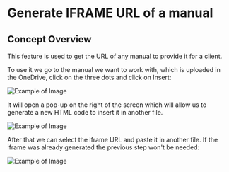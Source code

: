 

<Meta title="TRAZiT Documentation/IFRAME URL" />

# Generate IFRAME URL of a manual

## Concept Overview

This feature is used to get the URL of any manual to provide it for a client.

To use it we go to the manual we want to work with, which is uploaded in the OneDrive, click on the three dots and click on Insert:

![Example of Image](./TRAZITParadigm/iframeURL/InsertIframe.jpg)

It will open a pop-up on the right of the screen which will allow us to generate a new HTML code to insert it in another file.

![Example of Image](./TRAZITParadigm/iframeURL/CreateCodeHTML.jpg)

After that we can select the iframe URL and paste it in another file. If the iframe was already generated the previous step won't be needed:

![Example of Image](./TRAZITParadigm/iframeURL/SelectCodeHTML.jpg)